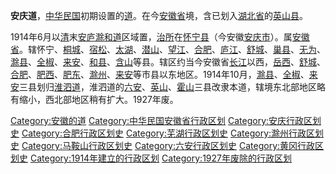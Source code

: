 {{Unreferenced|time=2020-05-30T14:36:18+00:00}}
'''安庆道'''，[[中华民国|中华民国]]初期设置的[[道_(行政区划)|道]]。在今[[安徽省|安徽省]]境，含已划入[[湖北省|湖北省]]的[[英山县|英山县]]。

1914年6月以[[清|清]]末[[安庐滁和道|安庐滁和道]]区域置，[[治所|治所]]在[[怀宁县|怀宁县]]（今安徽[[安庆市|安庆市]]）。属[[安徽省|安徽省]]。辖怀宁、[[桐城县|桐城]]、[[宿松县|宿松]]、[[太湖县|太湖]]、[[潜山县|潜山]]、[[望江县|望江]]、[[合肥县|合肥]]、[[庐江县|庐江]]、[[舒城县|舒城]]、[[巢县|巢县]]、[[无为县|无为]]、[[滁縣|滁县]]、[[全椒县|全椒]]、[[来安县|来安]]、[[和县|和县]]、[[含山|含山]]等县。辖区约当今安徽省[[长江|长江]]以西，[[岳西县|岳西]]、[[舒城县|舒城]]、[[合肥市|合肥]]、[[肥西县|肥西]]、[[肥东县|肥东]]、[[滁州市|滁州]]、[[来安县|来安]]等市县以东地区。1914年10月，[[滁縣|滁县]]、[[全椒|全椒]]、[[来安|来安]]三县划归[[淮泗道|淮泗道]]，淮泗道的[[六安县|六安]]、[[英山县|英山]]、[[霍山县|霍山]]三县改隶本道，辖境东北部地区略有缩小，西北部地区稍有扩大。1927年废。

{{安徽省历史二级政区|nocat}}
{{DEFAULTSORT:A}}
[[Category:安徽的道|Category:安徽的道]]
[[Category:中华民国安徽省行政区划|Category:中华民国安徽省行政区划]]
[[Category:安庆行政区划史|Category:安庆行政区划史]]
[[Category:合肥行政区划史|Category:合肥行政区划史]]
[[Category:芜湖行政区划史|Category:芜湖行政区划史]]
[[Category:滁州行政区划史|Category:滁州行政区划史]]
[[Category:马鞍山行政区划史|Category:马鞍山行政区划史]]
[[Category:六安行政区划史|Category:六安行政区划史]]
[[Category:黄冈行政区划史|Category:黄冈行政区划史]]
[[Category:1914年建立的行政区划|Category:1914年建立的行政区划]]
[[Category:1927年废除的行政区划|Category:1927年废除的行政区划]]